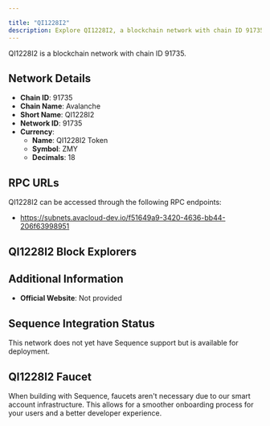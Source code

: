 ```yaml
---

title: "QI1228I2"
description: Explore QI1228I2, a blockchain network with chain ID 91735. Learn about its native currency, QI1228I2 Token, and how to interact with the network.
---
```




QI1228I2 is a blockchain network with chain ID 91735.

## Network Details

- **Chain ID**: 91735
- **Chain Name**: Avalanche
- **Short Name**: QI1228I2
- **Network ID**: 91735
- **Currency**: 
  - **Name**: QI1228I2 Token
  - **Symbol**: ZMY
  - **Decimals**: 18

## RPC URLs

QI1228I2 can be accessed through the following RPC endpoints:

- https://subnets.avacloud-dev.io/f51649a9-3420-4636-bb44-206f63998951

## QI1228I2 Block Explorers



## Additional Information

- **Official Website**: Not provided

## Sequence Integration Status

This network does not yet have Sequence support but is available for deployment.

## QI1228I2 Faucet

When building with Sequence, faucets aren't necessary due to our smart account infrastructure. This allows for a smoother onboarding process for your users and a better developer experience.
